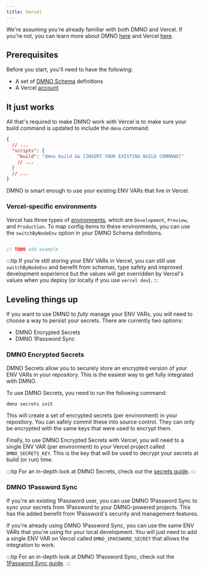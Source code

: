 ```yaml
---
title: Vercel
---
```


We're assuming you're already familiar with both DMNO and Vercel. If you're not, you can learn more about DMNO [here](/get-started/quickstart) and Vercel [here](https://vercel.com/docs). 

## Prerequisites

Before you start, you'll need to have the following:

- A set of [DMNO Schema](/guides/schema) definitions
- A Vercel [account](https://vercel.com/signup)

## It just works 

All that's required to make DMNO work with Vercel is to make sure your build command is updated to include the `dmno` command. 

```json title="package.json"
{
  // ...
  "scripts": {
    "build": "dmno build && [INSERT YOUR EXISTING BUILD COMMAND]"
    // ...
  }
  // ...
}
```

DMNO is smart enough to use your existing ENV VARs that live in Vercel. 

### Vercel-specific environments

Vercel has three types of [environments](https://vercel.com/docs/projects/environment-variables#environments), which are `Development`, `Preview`, and `Production`. To map config items to these environments, you can use the `switchByNodeEnv` option in your DMNO Schema definitions.

```typescript

// TODO add example
```

:::tip
If you're still storing your ENV VARs in Vercel, you can still use `switchByNodeEnv` and benefit from schemas, type safety and improved development experience but the values will get overridden by Vercel's values when you deploy (or locally if you use `vercel dev`). 
:::

## Leveling things up

If you want to use DMNO to _fully_ manage your ENV VARs, you will need to choose a way to persist your secrets. There are currently two options: 

- DMNO Encrypted Secrets
- DMNO 1Password Sync

### DMNO Encrypted Secrets

DMNO Secrets allow you to securely store an encrypted version of your ENV VARs in your repository. This is the easiest way to get fully integrated with DMNO.

To use DMNO Secrets, you need to run the following command:

```bash
dmno secrets init
```
This will create a set of encrypted secrets (per environment) in your repository. You can safely commit these into source control. They can only be encrypted with the same keys that were used to encrypt them. 

Finally, to use DMNO Encrypted Secrets with Vercel, you will need to a single ENV VAR (per environment) to your Vercel project called `DMNO_SECRETS_KEY`. This is the key that will be used to decrypt your secrets at build (or run) time.

:::tip
For an in-depth look at DMNO Secrets, check out the [secrets guide](/guides/secrets/overview).
:::

### DMNO 1Password Sync

If you're an existing 1Password user, you can use DMNO 1Password Sync to sync your secrets from 1Password to your DMNO-powered projects. This has the added benefit from 1Password's security and management features.

If you're already using DMNO 1Password Sync, you can use the same ENV VARs that you're using for your local development. You will just need to add a single ENV VAR on Vercel called `DMNO_1PASSWORD_SECRET` that allows the integration to work.

:::tip
For an in-depth look at DMNO 1Password Sync, check out the [1Password Sync guide](/reference/plugins/1pass).
:::
